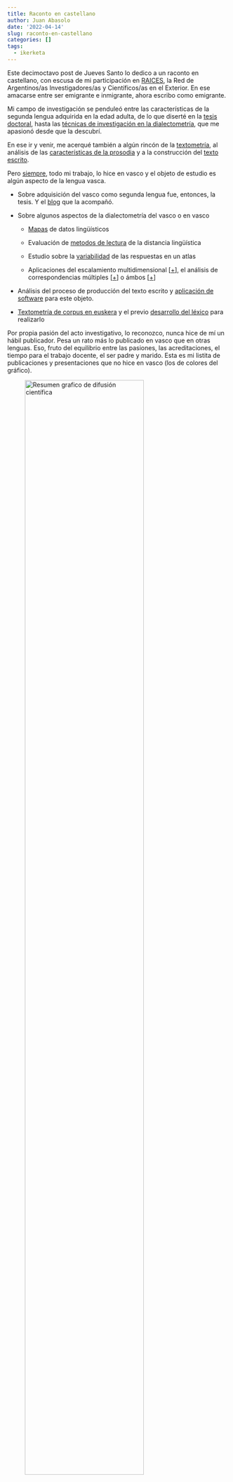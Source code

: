 ```yaml
---
title: Raconto en castellano
author: Juan Abasolo
date: '2022-04-14'
slug: raconto-en-castellano
categories: []
tags:
  - ikerketa
---
```


Este decimoctavo post de Jueves Santo lo dedico a un raconto en castellano, con escusa de mi participación en [RAICES](https://www.argentina.gob.ar/ciencia/raices), la Red de Argentinos/as Investigadores/as y Científicos/as en el Exterior. En ese amacarse entre ser emigrante e inmigrante, ahora escribo como emigrante.

Mi campo de investigación se penduleó entre las características de la segunda lengua adquirida en la edad adulta, de lo que diserté en la [tesis doctoral](https://addi.ehu.es/handle/10810/25306), hasta las [técnicas de investigación en la dialectometría](https://www.youtube.com/watch?v=tNxHQDLh2nM), que me apasionó desde que la descubrí.

En ese ir y venir, me acerqué también a algún rincón de la [textometría](https://juanabasolo.netlify.app/2021/04/06/euskera-twitterren-azterketatxu-bat/), al análisis de las [características de la prosodia](https://www.ub.edu/journalofexperimentalphonetics/pdf-articles/XXIX-06-Etxebarria.pdf) y a la construcción del [texto escrito](https://youtu.be/m-Ee4W_FG-Y).

Pero [siempre](https://www.euskalkultura.eus/espanol/noticias/argentinan-euskaraz-cumple-20-anos-y-feva-convoca-a-participar-en-las-actividades-a-celebrarse-en-el-marco-del-aniversario "Argentinan euskaraz 20 urte"), todo mi trabajo, lo hice en vasco y el objeto de estudio es algún aspecto de la lengua vasca.

-   Sobre adquisición del vasco como segunda lengua fue, entonces, la tesis. Y el [blog](https://euskara2h.wordpress.com/2017/12/07/dificultades-alrededor-del-verbo-conjugado-en-idioma-vasco/ "Post en castellano") que la acompañó.

-   Sobre algunos aspectos de la dialectometría del vasco o en vasco

    -   [Mapas](https://juanabasolo.netlify.app/2019/03/04/justuri-iurtzuri-mapa/) de datos lingüísticos

    -   Evaluación de [metodos de lectura](https://juanabasolo.netlify.app/2018/09/19/lematizazio-prozesua-erraztu-nahirik/) de la distancia lingüística

    -   Estudio sobre la [variabilidad](https://juanabasolo.netlify.app/2018/10/11/barne-aldagarritasunari-begira/) de las respuestas en un atlas

    -   Aplicaciones del escalamiento multidimensional [[+](https://juanabasolo.netlify.app/2019/05/18/dialektometria-3d/)], el análisis de correspondencias múltiples [[+](https://juanabasolo.netlify.app/2019/05/29/3d-aurrez-aurrez-aurre-mds-vs-mca/)] o ámbos [[+](https://juanabasolo.netlify.app/2019/05/29/3d-aurrez-aurrez-aurre-mds-vs-mca/)]

-   Análisis del proceso de producción del texto escrito y [aplicación de software](https://juanabasolo.netlify.app/2020/12/29/idat-aurkezten/) para este objeto.

-   [Textometría de corpus en euskera](https://juanabasolo.netlify.app/2022/04/10/zelan-azaltzen-dugun-gure-burua-edo-iramuteq-euskaraz-erabiltzen-hasita/) y el previo [desarrollo del léxico](http://eudia-ehu.github.io/aurkezpenak/2204GoiMailakoHezkuntza/lexikoa-iramuteq/) para realizarlo

Por propia pasión del acto investigativo, lo reconozco, nunca hice de mí un hábil publicador. Pesa un rato más lo publicado en vasco que en otras lenguas. Eso, fruto del equilibrio entre las pasiones, las acreditaciones, el tiempo para el trabajo docente, el ser padre y marido. Esta es mi listita de publicaciones y presentaciones que no hice en vasco (los de colores del gráfico).

<p align="center">

![Resumen grafico de difusión científica](images/Difusion.png){width="80%"}

</p>

## Difusión en lenguas indoeuropeas

<small>Para incluir las que están en vasco, en [la página de Zotero](https://www.zotero.org/juanabasolo/), por ejemplo.</small>

Abasolo, J. (2019, ekainak 26). *Analisi Statistiche Dei Dati Geo(ed Socio)linguistici*. Progetto di analisi dialettometrica sviluppado dall'Università del Paese Basco, Atlante Linguistico Italiano, Torino. <https://eudia-ehu.github.io/aurkezpenak/1907TorinoALI/#/>

Abasolo, J., Eguskiza, N., & Unamuno, L. (2020, azaroak 13). *Características cuantitativas del proceso de escritura en bilingüísmo diglósico: L1 y L2 en la formación docente*. I Congreso Paraguayo de Lingüística Aplicada / Paraguái Amandaje 1ha Ñe'ẽkuaaty Jeporuregua, Asuncion, Paraguai. <https://youtu.be/m-Ee4W_FG-Y>

Abasolo, J., Eguskiza, N., & Unamuno, L. (2021). Características cuantitativas del proceso de escritura en contexto diglósico: Futuro profesorado bilingüe. *ÑEMITỸRÃ*, *3*(1), 10--24. <https://doi.org/10.47133/NEMITYRA2021102>

Abasolo, J., & Ensunza, A. (2021, noviembre 11). *Acercamiento desde la lengua Vasca al estudio del variacionismo linguistico cuantitivista* [Ponencia]. II Congreso Paraguayo de Lingüística Aplicada (CONPLA), Asuncion, Paraguai. <https://www.youtube.com/watch?v=tNxHQDLh2nM>

Abasolo, J., Etxebarria, A., Iglesias, A., & Romero, A. (2019, junio 4). *Diferencias en la motivación y en el estilo de aprendizaje en la creación del podcast por el alumnado universitario: Resultados significativos del análisis de encuestas*. Metodologías activas en Educación - Hezkuntza Kongresua, Leioa. <https://eudia-ehu.github.io/aurkezpenak/1906HK>

Abasolo, J., Iglesias, A., & Etxebarria, A. (2019c, noviembre 27). *Influencia del euskera estándar en el habla de dos generaciones del valle de Arratia: Alfabetizada y no alfabetizada* [Nazioarteko kongresua]. SEDLLen XX. Nazioarteko Kongresua, Leioa. <https://eudia-ehu.github.io/aurkezpenak/1911SEDLL/#/>

Aurrekoetxea, G., Abasolo, J., & Videgain, X. (2021). Corrélation entre la différenciation linguistique et la distance géographique en basque. In M. Nevaci, I. Floarea, & I.-M. Farcas (Arg.), *Ex Oriente Lux in Honorem Nicolae Saramandu*. Edizioni dell'Orso.

Eguskiza, N., Abasolo, J., Etxebarria, A., & Iglesias, A. (2021). Sensibilidad intercultural de los jóvenes bilingües vascos: Algunos aspectos a trabajar en el sistema educativo vasco. *Contextos Educativos. Revista de Educación*, *27*, 137--152. <https://doi.org/10/gjpmv8>

Etxebarria, A., Abasolo, J., Eguskiza, N., & Iglesias, A. (2020). Características de la competencia prosódica de los jóvenes bilingües vascos en la narración de un cuento. *Estudios de Fonética Experimental*, *29*, 35--54.

Iglesias, A., Abasolo, J., Etxebarria, A., & Ensunza, A. (2020). Influencia del euskera estándar entre dos generaciones, alfabetizada y no alfabetizada, del valle de Arratia. *Huarte de San Juan. Filología y Didáctica de la Lengua*, *20*(20), 107--126. <https://doi.org/10.48035/rhsj-fd.20.5>

Iglesias, A., Etxebarria, A., & Abasolo, J. (2020, azaroak 13). *Presentación del EAPI, atlas interactivo, atlas interactivo de la prosodia de la lengua vasca.* I Congreso Paraguayo de Lingüística Aplicada / Paraguái Amandaje 1ha Ñe'ẽkuaaty Jeporuregua, Asuncion, Paraguai. <https://youtu.be/VAJkHuslhOs>

Iglesias, A., Etxebarria, A., & Abasolo, J. (2021). Atlas interactivo de la prosodia del Vasco/Euskararen atlas prosodiko interaktiboa, EAPI. *ÑEMITỸRÃ*, *3*(1), 113--126. <https://doi.org/10.47133/NEMITYRA2021110>

Unamuno, L., Abasolo, J., & Aurrekoetxea, G. (2022, apirilak 13). *Beyond the new classification of Basque dialects* [Poster]. 11th International Conference on Language Variation in Europe - ICLaVE\|11, Viena, Austria. <https://pretalx.dioe.at/iclave11/talk/review/Y9BDVQTKKRRATAWXLWZTCPVKBNYRB7HA>
